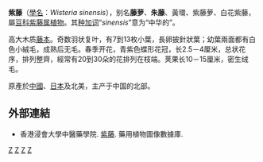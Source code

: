 {{Otheruses|紫藤 (組織)|other=香港性工作者權益組織|want=1}}
{{Speciesbox 
| image = Chinesischer Blauregen Detail Blütentraube.JPG
| image_caption =紫藤的花序
| tribus = [[崖豆族|崖豆族]] Millettieae
| genus = Wisteria
| species = sinensis
| authority = (Sims) Sweet, 1826
| synonyms = 
* ''Wisteria sinensis f. alba''
* ''Apios chinensis''
* ''Wisteria praecox''
* ''Glycine sinensis''
* ''Millettia chinensis''
* ''Wisteria sinensis var. albiflora''
* ''Wisteria sinensis var. multijuga''
* ''Wisteria alba''
}}

'''紫藤'''（[[學名|學名]]：''Wisteria sinensis''），别名'''藤萝'''、'''朱藤'''、黃環、紫藤萝、白花紫藤，屬[[豆科|豆科]][[紫藤属|紫藤属]][[植物|植物]]。其[[种加词|种加词]]“''sinensis''”意为“中华的”。

高大木质[[藤本|藤本]]。奇数羽状复叶，有7到13枚小葉，長卵披針狀葉；幼葉兩面都有白色小絨毛，成熟后无毛。春季开花，青紫色蝶形花冠，长2.5－4厘米，总状花序，排列整齊，經常有20到30朵的花排列在枝端。荚果长10－15厘米，密生绒毛。

原產於[[中國|中國]]、[[日本|日本]]及北美，主产于中国的北部。

==外部連結==
{{commons category|Wisteria sinensis}}
{{refbegin}}
* 香港浸會大學中醫藥學院. [http://libproject.hkbu.edu.hk/was40/detail?lang=ch&channelid=1288&searchword=herb_id=D00556 紫藤]{{Wayback|url=http://libproject.hkbu.edu.hk/was40/detail?lang=ch&channelid=1288&searchword=herb_id=D00556 |date=20190124065839 }}. 藥用植物圖像數據庫.
{{commons-inline|Wisteria sinensis|紫藤}}
{{refend}}

{{Shades of Violet}}
{{Taxonbar|from=Q159116}}

[[Category:花|Z]]
[[Category:紫藤属|Z]]
[[Category:爬藤植物|Z]]
[[Category:1826年描述的植物|Z]]